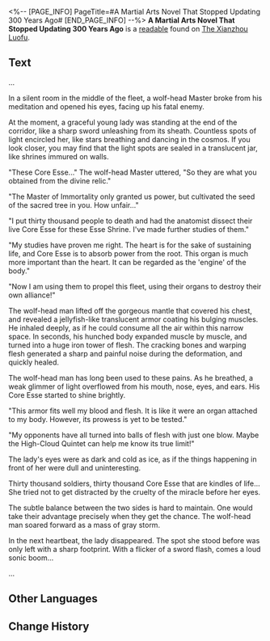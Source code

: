 <%-- [PAGE_INFO]
PageTitle=#A Martial Arts Novel That Stopped Updating 300 Years Ago#
[END_PAGE_INFO] --%>
{{Readable Infobox
|id           = 203
|partIds      = 190427
|title        = 
|image        = Item Xianzhou Parchment.png
|world        = The Xianzhou Luofu
|parts        = 1
|author       = <!--to be added-->
|description  = A serialized martial arts novel that was once all the hype in the Xianzhou. What a shame that it hasn't been updated for a long time.
|part1        = A Martial Arts Novel That Stopped Updating 300 Years Ago
|source1      = {{cx|Source missing}}
|characters   = 
|factions     = 
}}
'''A Martial Arts Novel That Stopped Updating 300 Years Ago''' is a [[readable]] found on [[The Xianzhou Luofu]].
<!--
==Location==
{{Map Embed|<map name>|<marker id>}}
-->
==Text==
...

In a silent room in the middle of the fleet, a wolf-head Master broke from his meditation and opened his eyes, facing up his fatal enemy.

At the moment, a graceful young lady was standing at the end of the corridor, like a sharp sword unleashing from its sheath. Countless spots of light encircled her, like stars breathing and dancing in the cosmos. If you look closer, you may find that the light spots are sealed in a translucent jar, like shrines immured on walls.

"These Core Esse..." The wolf-head Master uttered, "So they are what you obtained from the divine relic."

"The Master of Immortality only granted us power, but cultivated the seed of the sacred tree in you. How unfair..."

"I put thirty thousand people to death and had the anatomist dissect their live Core Esse for these Esse Shrine. I've made further studies of them."

"My studies have proven me right. The heart is for the sake of sustaining life, and Core Esse is to absorb power from the root. This organ is much more important than the heart. It can be regarded as the 'engine' of the body."

"Now I am using them to propel this fleet, using their organs to destroy their own alliance!"

The wolf-head man lifted off the gorgeous mantle that covered his chest, and revealed a jellyfish-like translucent armor coating his bulging muscles. He inhaled deeply, as if he could consume all the air within this narrow space. In seconds, his hunched body expanded muscle by muscle, and turned into a huge iron tower of flesh. The cracking bones and warping flesh generated a sharp and painful noise during the deformation, and quickly healed.

The wolf-head man has long been used to these pains. As he breathed, a weak glimmer of light overflowed from his mouth, nose, eyes, and ears. His Core Esse started to shine brightly.

"This armor fits well my blood and flesh. It is like it were an organ attached to my body. However, its prowess is yet to be tested."

"My opponents have all turned into balls of flesh with just one blow. Maybe the High-Cloud Quintet can help me know its true limit!"

The lady's eyes were as dark and cold as ice, as if the things happening in front of her were dull and uninteresting.

Thirty thousand soldiers, thirty thousand Core Esse that are kindles of life... She tried not to get distracted by the cruelty of the miracle before her eyes.

The subtle balance between the two sides is hard to maintain. One would take their advantage precisely when they get the chance. The wolf-head man soared forward as a mass of gray storm.

In the next heartbeat, the lady disappeared. The spot she stood before was only left with a sharp footprint. With a flicker of a sword flash, comes a loud sonic boom...

...

<!--
==Trivia==
* 
-->
==Other Languages==
{{Other Languages
|en   = A Martial Arts Novel That Stopped Updating 300 Years Ago
|zhs  = 三百年前断更的武侠小说
|zht  = 三百年前停載的武俠小說
|ja   = 300年前に連載が休止した武侠小説
|ko   = 300년 전 연재가 중단된 무협 소설
|es   = Novela de artes marciales que lleva 300 años sin actualizarse
|fr   = Roman d'arts martiaux qui a cessé d'être mis à jour il y a 300 ans
|ru   = Новелла о боевых искусствах, которая не издавалась триста лет
|th   = นิยายศิลปะการต่อสู้ที่ไม่อัปเดตมาตั้งแต่สามร้อยปีก่อน
|vi   = Tiểu Thuyết Võ Hiệp Đã Dừng Ra Chương Mới Từ 300 Năm Trước
|de   = Seit 300 Jahren nicht mehr aktualisierter Actionroman
|id   = Novel Seni Bela Diri yang Berhenti Update 300 Tahun Lalu
|pt   = Livro de Artes Marciais que Deixou de Ser Atualizado Há 300 Anos
}}

==Change History==
{{Change History|1.1}}